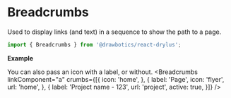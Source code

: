 


# Breadcrumbs
Used to display links (and text) in a sequence to show the path to a page.

```jsx
import { Breadcrumbs } from '@drawbotics/react-drylus';
```
__Example__

<Playground component={Breadcrumbs}>
  <Breadcrumbs
    linkComponent="a"
    crumbs={[{
      label: 'Pages',
    }, {
      label: 'Home',
      url: 'home',
    }, {
      label: 'Project name - 123',
      url: 'project',
      active: true,
    }]} />
</Playground>

You can also pass an icon with a label, or without.
<Playground mode="jsx">
  <Breadcrumbs
    linkComponent="a"
    crumbs={[{
      icon: 'home',
    }, {
      label: 'Page',
      icon: 'flyer',
      url: 'home',
    }, {
      label: 'Project name - 123',
      url: 'project',
      active: true,
    }]} />
</Playground>
